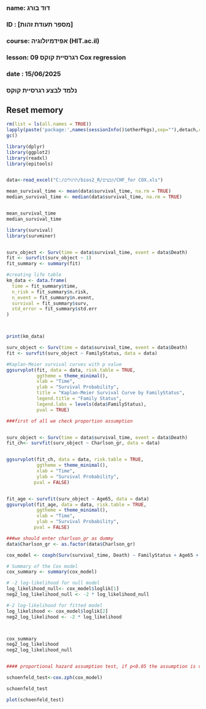 ###
### name: דוד בורג
### ID  : [מספר תעודת זהות]
### course: אפידמיולוגיה (HIT.ac.il)
### lesson: 09 רגרסיית קוקס   Cox regression
### date  : 15/06/2025
###  
###  נלמד לבצע רגרסיית קוקס
###


## Reset memory
```{r setup-packages, include false}
rm(list = ls(all.names = TRUE))
lapply(paste('package:',names(sessionInfo()$otherPkgs),sep=""),detach,character.only=TRUE,unload=TRUE,force=TRUE)
gc()
```

```{r setup, include=FALSE}
library(dplyr)       
library(ggplot2)  
library(readxl)
library(epitools)


data<-read_excel("C:/תרגולים/bios2_R/קבצים/CHF_for COX.xls")

```


```{r, include=FALSE}

mean_survival_time <- mean(data$survival_time, na.rm = TRUE)
median_survival_time <- median(data$survival_time, na.rm = TRUE)


mean_survival_time
median_survival_time

```


```{r,include=FALSE}

library(survival)
library(survminer)


surv_object <- Surv(time = data$survival_time, event = data$Death)
fit <- survfit(surv_object ~ 1)
fit_summary <- summary(fit)

#creating life table
km_data <- data.frame(
  time = fit_summary$time,
  n_risk = fit_summary$n.risk,
  n_event = fit_summary$n.event,
  survival = fit_summary$surv,
  std_error = fit_summary$std.err
)



print(km_data)
```



```{r,include=FALSE}

surv_object <- Surv(time = data$survival_time, event = data$Death)
fit <- survfit(surv_object ~ FamilyStatus, data = data)

#Kaplan-Meier survival curves with p value
ggsurvplot(fit, data = data, risk.table = TRUE, 
           ggtheme = theme_minimal(),
           xlab = "Time",
           ylab = "Survival Probability",
           title = "Kaplan-Meier Survival Curve by FamilyStatus",
           legend.title = "Family Status",
           legend.labs = levels(data$FamilyStatus),
           pval = TRUE)


```

```{r,include=FALSE}
###first of all we check proportion assumption


surv_object <- Surv(time = data$survival_time, event = data$Death)
fit_ch<- survfit(surv_object ~ Charlson_gr, data = data)


ggsurvplot(fit_ch, data = data, risk.table = TRUE, 
           ggtheme = theme_minimal(),
           xlab = "Time",
           ylab = "Survival Probability",
          pval = FALSE)


fit_age <- survfit(surv_object ~ Age65, data = data)
ggsurvplot(fit_age, data = data, risk.table = TRUE, 
           ggtheme = theme_minimal(),
           xlab = "Time",
           ylab = "Survival Probability",
          pval = FALSE)


```

```{r,include=FALSE}

###we should enter charlson_gr as dummy
data$Charlson_gr <- as.factor(data$Charlson_gr)

cox_model <- coxph(Surv(survival_time, Death) ~ FamilyStatus + Age65 + Charlson_gr, data = data)

# Summary of the Cox model
cox_summary <- summary(cox_model)

# -2 log-likelihood for null model
log_likelihood_null<- cox_model$loglik[1]
neg2_log_likelihood_null <- -2 * log_likelihood_null

#-2 log-likelihood for fitted model
log_likelihood <- cox_model$loglik[2]
neg2_log_likelihood <- -2 * log_likelihood



cox_summary
neg2_log_likelihood
neg2_log_likelihood_null


#### proportional hazard assumption test, if p<0.05 the assumption is violated, also if the line isnwt horizontal(!!) around 0, the assumption violated 

schoenfeld_test<-cox.zph(cox_model)

schoenfeld_test

plot(schoenfeld_test)

```
